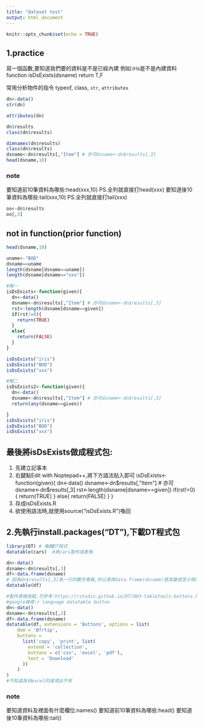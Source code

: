 ```yaml
---
title: "dataset test"
output: html_document
---
```


```r
knitr::opts_chunk$set(echo = TRUE)
```

## 1.practice

寫一個函數,要知道我們要的資料是不是已經內建
例如:iris是不是內建資料
function isDsExists(dsname) return T,F

常用分析物件的指令
typeof, class, `str`, `attributes`

```r
dn<-data()
str(dn)
```

```r
attributes(dn)
```

```r
dn$results
class(dn$results)
```

```r
dimnames(dn$results)
class(dn$results)
dsname<-dn$results[,"Item"] # 亦可dsname<-dn$results[,3]
head(dsname,10)
```
### note
要知道前10筆資料為哪些:head(xxx,10)  PS.全列就直接打head(xxx)
要知道後10筆資料為哪些:tail(xxx,10)  PS.全列就直接打tail(xxx)


```r
oo<-dn$results
oo[,3]
```

## not in function(prior function)
```r
head(dsname,10)

uname<-"BOD"
dsname==uname
length(dsname[dsname==uname])
length(dsname[dsname=="xxx"])
```



```r
#解一
isDsExists<-function(given){
  dn<-data()
  dsname<-dn$results[,"Item"] # 亦可dsname<-dn$results[,3]
  rst<-length(dsname[dsname==given])
  if(rst!=0){
    return(TRUE)
  }
  else{
    return(FALSE)
  }
}

isDsExists("iris")
isDsExists("BOD")
isDsExists("xxx")
```

```r
#解二
isDsExists2<-function(given){
  dn<-data()
  dsname<-dn$results[,"Item"] # 亦可dsname<-dn$results[,3]
  return(any(dsname==given))

}
isDsExists("iris")
isDsExists("BOD")
isDsExists("xxx")
```
## 最後將isDsExists做成程式包:
(1) 先建立記事本
(2) 右鍵點Edit with Noptepad++,將下方語法貼入即可
isDsExists<-function(given){
  dn<-data()
  dsname<-dn$results[,"Item"] # 亦可dsname<-dn$results[,3]
  rst<-length(dsname[dsname==given])
  if(rst!=0){
    return(TRUE)
  }
  else{
    return(FALSE)
  }
}
(3) 存成isDsExists.R
(4) 欲使用語法時,就使用source("isDsExists.R")喚回


## 2.先執行install.packages("DT"),下載DT程式包
```r
library(DT) # 喚醒DT程式
datatable(cars)  #將cars製作成表格
```

```r
dn<-data()
dsname<-dn$results[,3]
df<-data.frame(dsname) 
# 因為dn$results[,3]為一行的數字表格,所以使用data.frame(dsname)使其變成至少兩行的表格,如此才能使用datatable語法
datatable(df)
```

```r
#製作表格按鈕,可參考:https://rstudio.github.io/DT/003-tabletools-buttons.html
#google搜尋:r language datatable button
dn<-data()
dsname<-dn$results[,3]
df<-data.frame(dsname) 
datatable(df, extensions = 'Buttons', options = list(
    dom = 'Bfrtip',
    buttons = 
      list('copy', 'print', list(
        extend = 'collection',
        buttons = c('csv', 'excel', 'pdf'),
        text = 'Download'
      ))
    )
)
#不知道為何excel的選項出不來
```


### note
要知道資料及裡面有什麼欄位:names()
要知道前10筆資料為哪些:head()
要知道後10筆資料為哪些:tail()

